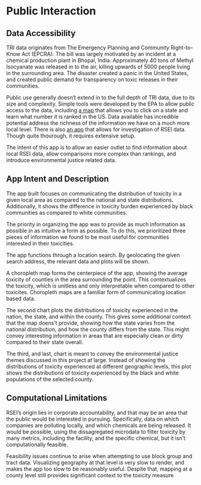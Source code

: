 # Public Interaction {#publicdata}

## Data Accessibility

TRI data originates from The Emergency Planning and Community Right-to-Know Act (EPCRA). The bill was largely motivated by an incident at a chemical production plant in Bhopal, India. Approximately 40 tons of Methyl Isocyanate was released in to the air, killing upwards of 5000 people living in the surrounding area. The disaster created a panic in the United States, and created public demand for transparency on toxic releases in their communities. 

Public use generally doesn't extend in to the full depth of TRI data, due to its size and complexity. Simple tools were developed by the EPA to allow public access to the data, including [a map](https://www.epa.gov/rsei/rsei-results-map) that allows you to click on a state and learn what number it is ranked in the US. Data available has incredible potential address the richness of the information we have on a much more local level. There is also [an app](https://www.epa.gov/rsei/get-easyrsei) that allows for investigation of RSEI data. Though quite thourough, it requires extensive setup. 

The intent of this app is to allow an easier outlet to find information about local RSEI data, allow comparisons more complex than rankings, and introduce environmental justice related data. 

## App Intent and Description

The app built focuses on communicating the distribution of toxicity in a given local area as compared to the national and state distributions. Additionally, it shows the difference in toxicity burden experienced by black communities as compared to white communities. 

The priority in organizing the app was to provide as much information as possible in as intuitive a form as possible. To do this, we prioritized three pieces of information we found to be most useful for communities interested in their toxicities. 

The app functions through a location search. By geolocating the given search address, the relevant data and plots will be shown. 

A choropleth map forms the centerpiece of the app, showing the average toxicity of counties in the area surrounding the point. This contextualizes the toxicity, which is unitless and only interpretable when compared to other toxicites. Choropleth maps are a familiar form of communicating location based data. 

The second chart plots the distributions of toxicity experienced in the nation, the state, and within the county. This gives some additional context that the map doens't provide, showing how the state varies from the national distribution, and how the county differs from the state. This might convey interesting information in areas that are especially clean or dirty compared to their state overall. 

The third, and last, chart is meant to convey the environmental justice themes discussed in this project at large. Instead of showing the distributions of toxicity experienced at different geographic levels, this plot shows the distributions of toxicity experienced by the black and white populations of the selected county. 

## Computational Limitations

RSEI's origin lies in corporate accountability, and that may be an area that the public would be interested in pursuing. Specifically, data on which companies are polluting locally, and which chemicals are being released. It would be possible, using the dissagregated microdata to filter toxicity by many metrics, including the facility, and the specific chemical, but it isn't computationally feasible. 

Feasibility issues continue to arise when attempting to use block group and tract data. Visualizing geography at that level is very slow to render, and makes the app too slow to be reasonably useful. Despite that, mapping at a county level still provides significant context to the toxicity measure
